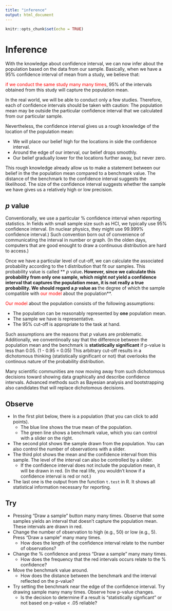 ```yaml
---
title: "inference"
output: html_document
---
```


```r
knitr::opts_chunk$set(echo = TRUE)
```
# Inference

With the knowledge about confidence interval, we can now infer about the population based on the data from our sample.
Basically, when we have a 95% confidence interval of mean from a study, we believe that:

<span style="color:red">if we conduct the same study many many times</span>, 95% of the intervals obtained from this study will capture the population mean.

In the real world, we will be able to conduct only a few studies. 
Therefore, each of confidence intervals should be taken with caution:
The population mean may be outside the particular confidence interval that we calculated from our particular sample.

Nevertheless, the confidence interval gives us a rough knowledge of the location of the population mean:

* We will place our belief high for the locations in side the confidence interval.
* Around the edge of our interval, our belief drops smoothly.
* Our belief gradually lower for the locations further away, but never zero.

This rough knowledge already allow us to make a statement between our belief in the the population mean compared to a benchmark value.
The distance of the benchmark to the confidence interval suggests the likelihood.
The size of the confidence interval suggests whether the sample we have gives us a relatively high or low precision.

## *p* value

Conventionally, we use a particular % confidence interval when reporting statistics.
In fields with small sample size such as HCI, we typically use 95% confidence interval.
(In nuclear physics, they might use 99.999% confidence interval.)
Such convention born out of convenience of communicating the interval in number or graph. (In the olden days, computers that are good enought to draw a continuous distribution are hard to access.)

Once we have a particular level of cut-off, we can calculate the associated probability according to the t distribution that fit our samples.
This probability value is called ** *p* value**.
However, since we calculate this probability from only one sample, which might *not* yield a confidence interval that captures the population mean, it is not really a true probability.
We should regard a *p* value as **the degree of which the sample compatible with <span style="color:red">our model</span> about the population**.

<span style="color:red">Our model</span> about the population consists of the following assumptions:

* The population can be reasonably represented by **one** population mean.
* The sample we have is representative.
* The 95% cut-off is appropriate to the task at hand.

Such assumptions are the reasons that *p* values are problematic.
Additionally, we conventinoally say that the difference between the population mean and the benchmark is **statistically significant** if p-value is less than 0.05.
(1 - 0.95 = 0.05)
This arbitrary cut-off results in a dichotomous thinking (statistically significant or not) that overlooks the continous nature of the probability distribution.

Many scientific communities are now moving away from such dichotomous decisions toward showing data graphically and describe confidence intervals.
Advanced methods such as Bayesian analysis and bootstrapping also candidates that will replace dichotomous decisions.

## Observe

* In the first plot below, there is a population (that you can click to add points). 
   * The blue line shows the true mean of the population.
   * The green line shows a benchmark value, which you can control with a slider on the right.
* The second plot shows the sample drawn from the population. You can also control the number of observations with a slider.
* The third plot shows the mean and the confidence interval from this sample. The level of the interval can also be controlled by a slider.
   * If the confidence interval does not include the population mean, it will be drawn in red. (In the real life, you wouldn't know if a confidence interval is red or not.)
* The last one is the output from the function `t.test` in R. It shows all statistical information necessary for reporting.

## Try

* Pressing "Draw a sample" button many many times. Observe that some samples yields an interval that doesn't capture the population mean. These intervals are drawn in red.
* Change the number of observation to high (e.g., 50) or low (e.g., 5). Press "Draw a sample" many many times.
   * How does the length of the confidence interval relate to the number of observations?
* Change the % confidence and press "Draw a sample" many many times.
   * How does the frequency that the red intervals occurs relate to the % confidence?
* Move the benchmark value around.
   * How does the distance between the benchmark and the interval reflected on the p-value?
* Try setting the benchmark near the edge of the confidence interval. Try drawing sample many many times. Observe how p-value changes.
   * Is the decision to determine if a result is "statistically signficant" or not based on p-value < .05 reliable?
